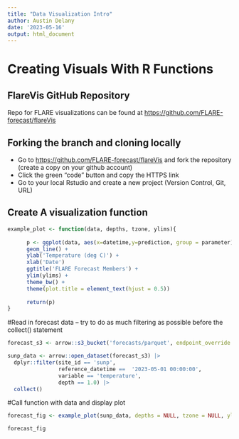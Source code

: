 ```yaml
---
title: "Data Visualization Intro"
author: Austin Delany
date: '2023-05-16'
output: html_document
---
```


# Creating Visuals With R Functions

## FlareVis GitHub Repository

Repo for FLARE visualizations can be found at <https://github.com/FLARE-forecast/flareVis>

## Forking the branch and cloning locally

-   Go to <https://github.com/FLARE-forecast/flareVis> and fork the repository (create a copy on your github account)
-   Click the green "code" button and copy the HTTPS link
-   Go to your local Rstudio and create a new project (Version Control, Git, URL)

## Create A visualization function

```r
example_plot <- function(data, depths, tzone, ylims){
  
      p <- ggplot(data, aes(x=datetime,y=prediction, group = parameter)) +
      geom_line() +
      ylab('Temperature (deg C)') +
      xlab('Date')
      ggtitle('FLARE Forecast Members') +
      ylim(ylims) +  
      theme_bw() +
      theme(plot.title = element_text(hjust = 0.5))
      
      return(p)
}
```

#Read in forecast data -- try to do as much filtering as possible before the collect() statement

```r
forecast_s3 <- arrow::s3_bucket('forecasts/parquet', endpoint_override = 's3.flare-forecast.org', anonymous = TRUE)

sunp_data <- arrow::open_dataset(forecast_s3) |>
  dplyr::filter(site_id == 'sunp',
                reference_datetime ==  '2023-05-01 00:00:00',
                variable == 'temperature',
                depth == 1.0) |>
  collect()
```

#Call function with data and display plot

```r
forecast_fig <- example_plot(sunp_data, depths = NULL, tzone = NULL, ylims = c(0,30))

forecast_fig
```
